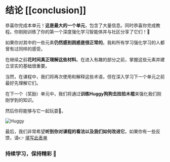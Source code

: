 # 结论 [[conclusion]]

恭喜你完成本单元！**这是最大的一个单元**，包含了大量信息。同时恭喜你完成教程。你刚刚训练了你的第一个深度强化学习智能体并与社区分享了它们！🥳

如果你对其中的一些元素**仍然感到困惑是很正常的**。我和所有学习强化学习的人都曾有过同样的感受。

在继续之前**花时间真正理解这些材料**。在进入有趣的部分之前，掌握这些元素并建立坚实的基础很重要。

当然，在课程中，我们将再次使用和解释这些术语，但在深入学习下一个单元之前最好先理解它们。

在下一个（奖励）单元中，我们将通过**训练Huggy狗狗去捡拾木棍**来强化我们刚刚学到的知识。

然后你将能够与它一起玩耍🤗。

<img src="https://huggingface.co/datasets/huggingface-deep-rl-course/course-images/resolve/main/en/notebooks/unit-bonus1/huggy.jpg" alt="Huggy"/>

最后，我们非常希望**听到你对课程的看法以及我们如何改进它**。如果你有一些反馈，请👉 [填写此表单](https://forms.gle/BzKXWzLAGZESGNaE9)

### 持续学习，保持精彩 🤗


